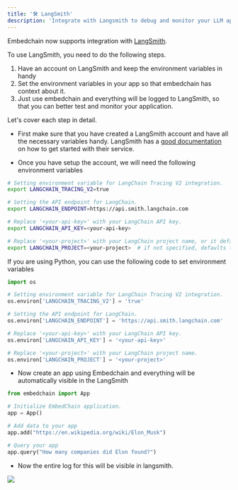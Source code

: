 ```yaml
---
title: '🛠️ LangSmith'
description: 'Integrate with Langsmith to debug and monitor your LLM app'
---
```


Embedchain now supports integration with [LangSmith](https://www.langchain.com/langsmith).

To use LangSmith, you need to do the following steps.

1. Have an account on LangSmith and keep the environment variables in handy
2. Set the environment variables in your app so that embedchain has context about it.
3. Just use embedchain and everything will be logged to LangSmith, so that you can better test and monitor your application.

Let's cover each step in detail.


* First make sure that you have created a LangSmith account and have all the necessary variables handy. LangSmith has a [good documentation](https://docs.smith.langchain.com/) on how to get started with their service.

* Once you have setup the account, we will need the following environment variables

```bash
# Setting environment variable for LangChain Tracing V2 integration.
export LANGCHAIN_TRACING_V2=true

# Setting the API endpoint for LangChain.
export LANGCHAIN_ENDPOINT=https://api.smith.langchain.com

# Replace '<your-api-key>' with your LangChain API key.
export LANGCHAIN_API_KEY=<your-api-key>

# Replace '<your-project>' with your LangChain project name, or it defaults to "default".
export LANGCHAIN_PROJECT=<your-project>  # if not specified, defaults to "default"
```

If you are using Python, you can use the following code to set environment variables

```python
import os

# Setting environment variable for LangChain Tracing V2 integration.
os.environ['LANGCHAIN_TRACING_V2'] = 'true'

# Setting the API endpoint for LangChain.
os.environ['LANGCHAIN_ENDPOINT'] = 'https://api.smith.langchain.com'

# Replace '<your-api-key>' with your LangChain API key.
os.environ['LANGCHAIN_API_KEY'] = '<your-api-key>'

# Replace '<your-project>' with your LangChain project name.
os.environ['LANGCHAIN_PROJECT'] = '<your-project>'
```

* Now create an app using Embedchain and everything will be automatically visible in the LangSmith


```python
from embedchain import App

# Initialize EmbedChain application.
app = App()

# Add data to your app
app.add("https://en.wikipedia.org/wiki/Elon_Musk")

# Query your app
app.query("How many companies did Elon found?")
```

* Now the entire log for this will be visible in langsmith.

<img src="/images/langsmith.png"/>
